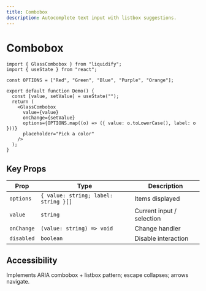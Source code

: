 ```yaml
---
title: Combobox
description: Autocomplete text input with listbox suggestions.
---
```


# Combobox

```tsx live
import { GlassCombobox } from "liquidify";
import { useState } from "react";

const OPTIONS = ["Red", "Green", "Blue", "Purple", "Orange"];

export default function Demo() {
  const [value, setValue] = useState("");
  return (
    <GlassCombobox
      value={value}
      onChange={setValue}
      options={OPTIONS.map((o) => ({ value: o.toLowerCase(), label: o }))}
      placeholder="Pick a color"
    />
  );
}
```

## Key Props

| Prop       | Type                                 | Description               |
| ---------- | ------------------------------------ | ------------------------- |
| `options`  | `{ value: string; label: string }[]` | Items displayed           |
| `value`    | `string`                             | Current input / selection |
| `onChange` | `(value: string) => void`            | Change handler            |
| `disabled` | `boolean`                            | Disable interaction       |

## Accessibility

Implements ARIA combobox + listbox pattern; escape collapses; arrows navigate.
